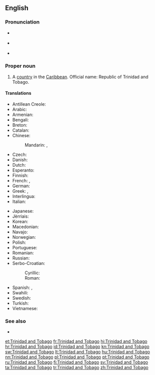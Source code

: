 ==English==

{{wikipedia}}

===Pronunciation===
* {{a|UK}} {{IPA|/ˌtɹɪn.ɪ.dæd ænd təʊˈbeɪ.ɡəʊ/|/ˌtɹɪn.ə.dæd ænd təˈbeɪ.ɡəʊ/}}
* {{a|US}} {{IPA|/ˌtɹɪn.ɪ.dæd ænd toʊˈbeɪ.ɡoʊ/|/ˌtɹɪn.ə.dæd ænd təˈbeɪ.ɡoʊ/}}
* {{audio|en-us-Trinidad and Tobago.ogg|Audio (US)}}

===Proper noun===
{{en-proper noun|head=[[Trinidad]] [[and]] [[Tobago]]}}

# A [[country]] in the [[Caribbean]]. Official name: Republic of Trinidad and Tobago.

====Translations====
{{trans-top|country}}
* Antillean Creole: {{t|gcf|Trinidad ek Tobago}}
* Arabic: {{t|ar|ترينيداد وتوباغو|tr=trinidaad wa-tubaaghu|sc=Arab}}
* Armenian: {{t|hy|Տրինիդադ և Տոբագո|tr=Trinidad ev Tobago|sc=Armn}}
* Bengali: {{t|bn|ত্রিনিদাদ ও টোবাগো|sc=Beng}}
* Breton: {{t|br|Trinidad ha Tobago}}
* Catalan: {{t+|ca|Trinitat i Tobago|f}}
* Chinese:
*: Mandarin: {{t|cmn|特立尼達和多巴哥|sc=Hani}}, {{t+|cmn|特立尼达和多巴哥|tr=Tèlìnídá hé Duōbāgē|sc=Hani}}
* Czech: {{t+|cs|Trinidad a Tobago}}
* Danish: {{t|da|Trinidad og Tobago}}
* Dutch: {{t+|nl|Trinidad en Tobago}}
* Esperanto: {{t|eo|Trinidado kaj Tobago}}
* Finnish: {{t+|fi|Trinidad ja Tobago}}
* French: {{t+|fr|Trinité-et-Tobago}}, {{t|fr|Trinidad-et-Tobago}}
* German: {{t+|de|Trinidad und Tobago}}
* Greek: {{t|el|Τρινιδάδ και Τομπάγκο|n|tr=Trinidád kai Tobágo|sc=Grek}}, {{t+|el|Τρινιντάντ και Τομπάγκο|n|tr=Trinidád kai Tobágo|sc=Grek}}
* Interlingua: {{t|ia|Trinidad e Tobago}}
* Italian: {{t|it|Trinidad e Tobago|m}}
{{trans-mid}}
* Japanese: {{t|ja|トリニダード・トバゴ|tr=Torinidādo-Tobago}}
* Jèrriais: {{t|roa-jer|Trinidad et Tobago}}
* Korean: {{t+|ko|트리니다드 토바고|tr=Teurinidadeu Tobago|sc=Hang}}
* Macedonian: {{t|mk|Тринидад и Тобаго|m|tr=Trínidad i Tobágo|sc=Cyrl}}
* Navajo: {{t|nv|Trinidad dóó Tobago}}
* Norwegian: {{t|no|Trinidad og Tobago}}
* Polish: {{t+|pl|Trynidad i Tobago}}
* Portuguese: {{t+|pt|Trindade e Tobago}}
* Romanian: {{t|ro|Trinidad și Tobago}}
* Russian: {{t|ru|Тринидад и Тобаго|f|n|tr=Trinidád i Tobágo|sc=Cyrl}}
* Serbo-Croatian:
*: Cyrillic: {{t|sh|Тринидад и Тобаго|sc=Cyrl}}
*: Roman: {{t|sh|Trinidad i Tobago}}
* Spanish: {{t+|es|Trinidad y Tobago}}, {{t+|es|Trinidad y Tabago}}
* Swahili: {{t|sw|Trinidadi na Tobago}}
* Swedish: {{t+|sv|Trinidad och Tobago}}
* Turkish: {{t+|tr|Trinidad ve Tobago}}
* Vietnamese: {{t|vi|Trinidad và Tobago}}
{{trans-bottom}}

===See also===
* {{list:countries of North America/en}}

[[et:Trinidad and Tobago]]
[[fr:Trinidad and Tobago]]
[[hi:Trinidad and Tobago]]
[[hr:Trinidad and Tobago]]
[[id:Trinidad and Tobago]]
[[kn:Trinidad and Tobago]]
[[sw:Trinidad and Tobago]]
[[lt:Trinidad and Tobago]]
[[hu:Trinidad and Tobago]]
[[nn:Trinidad and Tobago]]
[[pl:Trinidad and Tobago]]
[[pt:Trinidad and Tobago]]
[[ru:Trinidad and Tobago]]
[[fi:Trinidad and Tobago]]
[[sv:Trinidad and Tobago]]
[[ta:Trinidad and Tobago]]
[[tr:Trinidad and Tobago]]
[[zh:Trinidad and Tobago]]
